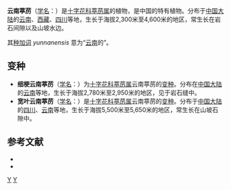 {{Speciesbox
| genus = Draba
| species = yunnanensis
| authority = Franch., 1886
| subdivision_ranks =[[变种|变种]]
| subdivision =
* 云南葶苈 ''D. y.'' var. ''yunnanensis''
* [[宽叶云南葶苈|宽叶云南葶苈]] ''D. y.'' var. ''latifolia''
* [[细梗云南葶苈|细梗云南葶苈]] ''D. y.'' var. ''gracilipes''
}}

'''云南葶苈'''（[[学名|学名]]：{{lang|la|''Draba yunnanensis''}}）是[[十字花科|十字花科]][[葶苈属|葶苈属]]的植物，是中国的特有植物。分布于[[中国大陆|中国大陆]]的[[云南|云南]]、[[西藏|西藏]]、[[四川|四川]]等地，生长于海拔2,300米至4,600米的地区，常生长在岩石间隙以及山坡水边。

其[[种加词|种加词]] ''yunnanensis'' 意为“[[云南|云南]]的”。

== 变种 ==
* '''细梗云南葶苈'''（[[学名|学名]]：{{lang|la|''Draba yunnanensis'' var. ''gracilipes''}}）为[[十字花科|十字花科]][[葶苈属|葶苈属]]云南葶苈的[[变种|变种]]。分布在[[中国大陆|中国大陆]]的[[云南|云南]]等地，生长于海拔2,780米至2,950米的地区，见于岩石缝中。
* '''宽叶云南葶苈'''（[[学名|学名]]：{{lang|la|''Draba yunnanensis'' var. ''latifolia''}}）是[[十字花科|十字花科]][[葶苈属|葶苈属]]云南葶苈的[[变种|变种]]。分布于[[中国大陆|中国大陆]]的[[四川|四川]]、[[云南|云南]]等地，生长于海拔5,500米至5,650米的地区，常生长在山坡石隙中。

== 参考文献 ==
<div class="references-small">
* {{FRPS}}
* {{cite web| url =http://www.bioinfo.cn/db05/KmzwSpecies.php?action=view&id=5846| title =云南葶苈（原变种）| work =《中国高等植物数据库全库》| publisher =中国科学院微生物研究所| author =昆明植物研究所| accessdate =2009-02-26| deadurl =yes| archiveurl =https://web.archive.org/web/20160305103011/http://www.bioinfo.cn/db05/KmzwSpecies.php?action=view&id=5846| archivedate =2016-03-05}}
</div>
{{Taxonbar|from=Q3038471}}

[[Category:山荠属|Y]]
[[Category:1886年描述的植物|Y]]